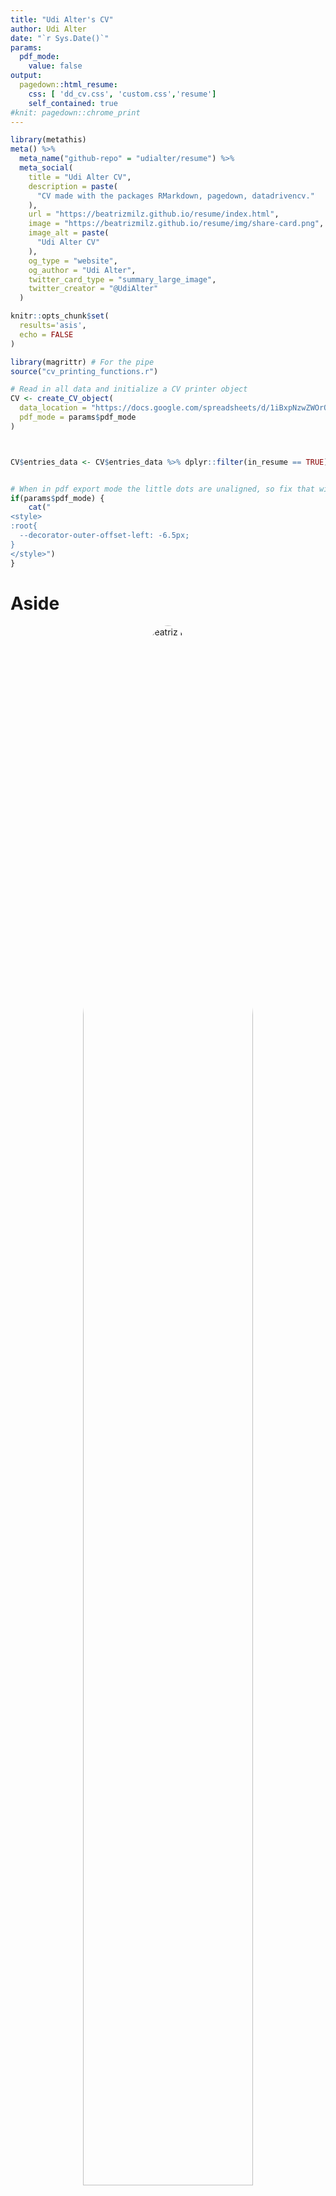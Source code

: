 ```yaml
---
title: "Udi Alter's CV"
author: Udi Alter
date: "`r Sys.Date()`"
params:
  pdf_mode:
    value: false
output:
  pagedown::html_resume:
    css: [ 'dd_cv.css', 'custom.css','resume']
    self_contained: true
#knit: pagedown::chrome_print      
---
```

```r
library(metathis)
meta() %>%
  meta_name("github-repo" = "udialter/resume") %>% 
  meta_social(
    title = "Udi Alter CV",
    description = paste(
      "CV made with the packages RMarkdown, pagedown, datadrivencv."
    ),
    url = "https://beatrizmilz.github.io/resume/index.html",
    image = "https://beatrizmilz.github.io/resume/img/share-card.png",
    image_alt = paste(
      "Udi Alter CV"
    ),
    og_type = "website",
    og_author = "Udi Alter",
    twitter_card_type = "summary_large_image",
    twitter_creator = "@UdiAlter"
  )
```
<!-- inicio academic icons -->
<link rel="stylesheet" href="https://cdn.jsdelivr.net/gh/jpswalsh/academicons@1/css/academicons.min.css">
<!-- final academic icons -->

 
<!-- inicio font awesome -->
<script src="https://kit.fontawesome.com/1f72d6921a.js" crossorigin="anonymous"></script>

 
<!-- final font awesome -->

```r
knitr::opts_chunk$set(
  results='asis',
  echo = FALSE
)

library(magrittr) # For the pipe
source("cv_printing_functions.r")

# Read in all data and initialize a CV printer object
CV <- create_CV_object(
  data_location = "https://docs.google.com/spreadsheets/d/1iBxpNzwZWOrOwR__Y4FNDQ_3tpw-0trS0PVigsS4z6w/edit?usp=sharing",  
  pdf_mode = params$pdf_mode
)



CV$entries_data <- CV$entries_data %>% dplyr::filter(in_resume == TRUE)



```


```r
# When in pdf export mode the little dots are unaligned, so fix that with some conditional CSS.
if(params$pdf_mode) {
    cat("
<style>
:root{
  --decorator-outer-offset-left: -6.5px;
}
</style>")
}
```


Aside
================================================================================


<center>
![Beatriz Milz](https://beatrizmilz.com/about/sidebar/avatar.jpeg){width=80% style='border-radius: 50%;'}
</center>



### CONTACT

<i class="fa fa-chalkboard-teacher"></i> Talks: [beatrizmilz.com/talk/](https://beatrizmilz.com/talk/)

<i class="fa fa-envelope"></i> milz.bea@gmail.com

<i class="fa fa-twitter"></i> [Twitter: `@`BeaMilz](https://twitter.com/BeaMilz)

<i class="fa fa-github"></i> [GitHub: `@`beatrizmilz](https://github.com/beatrizmilz)

<i class="fa fa-external-link-alt"></i> <a href='http://lattes.cnpq.br/5150665880581477'> Lattes </a>

<i class="fab fa-orcid"></i> <a href='https://orcid.org/0000-0002-3064-4486'> Orcid </a>

<i class="fa fa-home"></i> [beatrizmilz.com](https://beatrizmilz.com)

<i class="fab fa-discourse"></i> [Discourse](https://discourse.curso-r.com/u/beatrizmilz/summary)


Languages {#languages}
--------------------------------------------------------------------------------

**Portuguese:** Native

**English:** Proficient

**Spanish:** Intermediate

<br>



Disclaimer {#disclaimer}
--------------------------------------------------------------------------------
<i class="fas fa-download"></i> [Download](https://beatrizmilz.github.io/resume/index.pdf)


This resume was made with the R package [**pagedown**](https://github.com/rstudio/pagedown) and [**datadrivencv**](http://nickstrayer.me/datadrivencv/index.html).

Code available on <i class="fa fa-github"></i>  [GitHub](https://github.com/beatrizmilz/resume). 

Last updated on `r Sys.Date()`. The most recent version of this resume is [available here](https://beatrizmilz.github.io/resume/index.pdf). 


Main
================================================================================

Beatriz Milz {#title}
--------------------------------------------------------------------------------


Education {data-icon=graduation-cap data-concise=true}
--------------------------------------------------------------------------------

```r
CV %<>% print_section('education')
```


Research Projects {data-icon=laptop}
--------------------------------------------------------------------------------

```r
CV %<>% print_section('research_projects')
```

Teaching Experience {data-icon=chalkboard-teacher}
--------------------------------------------------------------------------------

```r
CV %<>% print_section('teaching_experience')
```


Scientific Journals {data-icon=book }
--------------------------------------------------------------------------------

```r
CV %<>% print_section('scientific_journals')
```




::: aside

   
I'm an active participant in the local R community: I'm a co-organizer of R-Ladies São Paulo since 2018, and I have taught in several meetups and workshops. All the slides are available here: [beatrizmilz.com/talk/](https://beatrizmilz.com/talk/)


I'm also a co-organizer of [satRday São Paulo](https://saopaulo2019.satrdays.org/) and [LatinR](https://latin-r.com/).



### GRANTS

<i class="far fa-star"></i> [LatinR 2019](https://latin-r.com/) - Travel and Conference.

<i class="far fa-star"></i> [useR! 2019](https://user2019.r-project.org/). Diversity Scholarship - Travel and Conference.


<br>

### SOFTWARE

<i class="fas fa-box-open"></i> [Package {dados}](https://cienciadedatos.github.io/dados/) - Co-Author. 

<i class="fas fa-box-open"></i> [Package {mananciais}](https://beatrizmilz.github.io/mananciais/) - Author, maintainer. 

<br>

### TEACHING

<i class="fas fa-chalkboard-teacher"></i> [`tidyverse` certified trainer by RStudio](https://education.rstudio.com/trainers/people/milz+beatriz/).

<i class="fas fa-chalkboard-teacher"></i> [The Carpentries instructor](https://carpentries.org/).

<br>

### PROGRAMMING SKILLS

<i class="fab fa-r-project"></i> `R`

<i class="fa fa-area-chart" aria-hidden="true"></i>
 `tidyverse`

<i class="fas fa-code-branch"></i> `Git`

<i class="fab fa-github"></i> `GitHub`

<i class="fab fa-markdown"></i> `Markdown`

<i class="fab fa-html5"></i> `HTML`

<i class="fab fa-css3-alt"></i> `CSS`


:::





Selected Oral Communications {data-icon=chalkboard-teacher}
--------------------------------------------------------------------------------

```r
CV %<>% print_section('oral_communications')
```



Selected Publications {data-icon=chalkboard-teacher}
--------------------------------------------------------------------------------

```r
CV %<>% print_section('publications_books')
```



Selected Workshops Taught {data-icon=book} 
--------------------------------------------------------------------------------

```r
CV %<>% print_section('workshops_taught')
```

Selected Short Courses  {data-icon=book} 
--------------------------------------------------------------------------------

```r
CV %<>% print_section('short_courses')
```

